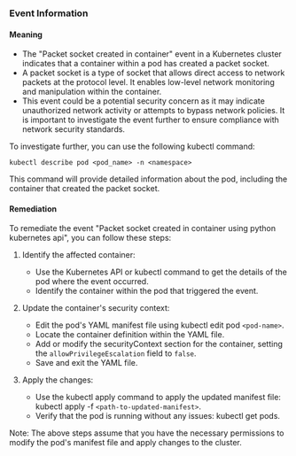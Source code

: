 
### Event Information

#### Meaning

- The "Packet socket created in container" event in a Kubernetes cluster indicates that a container within a pod has created a packet socket. 
- A packet socket is a type of socket that allows direct access to network packets at the protocol level. It enables low-level network monitoring and manipulation within the container. 
- This event could be a potential security concern as it may indicate unauthorized network activity or attempts to bypass network policies. It is important to investigate the event further to ensure compliance with network security standards.

To investigate further, you can use the following kubectl command:
```
kubectl describe pod <pod_name> -n <namespace>
```
This command will provide detailed information about the pod, including the container that created the packet socket.

#### Remediation

To remediate the event "Packet socket created in container using python kubernetes api", you can follow these steps:

1. Identify the affected container:
   - Use the Kubernetes API or kubectl command to get the details of the pod where the event occurred.
   - Identify the container within the pod that triggered the event.

2. Update the container's security context:
   - Edit the pod's YAML manifest file using kubectl edit pod `<pod-name>`.
   - Locate the container definition within the YAML file.
   - Add or modify the securityContext section for the container, setting the `allowPrivilegeEscalation` field to `false`.
   - Save and exit the YAML file.

3. Apply the changes:
   - Use the kubectl apply command to apply the updated manifest file: kubectl apply -f `<path-to-updated-manifest>`.
   - Verify that the pod is running without any issues: kubectl get pods.

Note: The above steps assume that you have the necessary permissions to modify the pod's manifest file and apply changes to the cluster.

